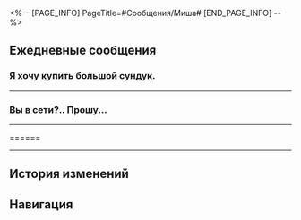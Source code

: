 <%-- [PAGE_INFO]
PageTitle=#Сообщения/Миша#
[END_PAGE_INFO] --%>
{{Сообщение Инфобокс
|id          = 1312
|Изображение = Персонаж Миша Иконка.png
|Тип         = Персонаж
|Отправитель = Миша
|ПодписьСоо  = Продолжай в том же духе! Новый мир уже близко!
|Фракция     = Пенакония
}}

==Ежедневные сообщения==
===Я хочу купить большой сундук.===
{{Сообщения
|условие_получения = 
|текст=
:'''Миша:''' Я хочу купить большой сундук.
:{Выбор} У тебя что, так много вещей?
:'''(Первопроходец):''' У тебя что, так много вещей?
:'''Миша:''' Ну да! Ящики доверху забиты сувенирами с других планет, а вчера один гость угостил меня взрывными облачными конфетами...
:'''Миша:''' Я поделюсь, принесу вам в следующий раз, когда встретимся!
:'''Миша:''' На вкус они как мята, только более жгучие, а потом такая удивительная свежесть и сладость на языке! Вкус в точности совпадает с моим впечатлением от этого клиента.
:'''Миша:''' Он высокий, сильный, с хищным взглядом, а за спиной носит большой топор. Очень похож на босса Камня.
:'''Миша:''' Я долго набирался храбрости, чтобы подойти к нему...
:{Выбор} Интересный контраст.
:'''(Первопроходец):''' Такой клиент, и угощает конфетками. Интересный контраст.
:'''Миша:''' Это точно. Я очень осторожно предложил помочь с багажом! Потом понял, что он молчун, стало ещё страшнее, я споткнулся и полетел кувырком. А когда кое-как встал, то увидел, что клиент уже сам взялся за чемоданы и уехал на лифте...
:'''Миша:''' Хорошо ещё, что я не наделал ошибок, когда убирал у него в номере, даже настенные часы Мира грёз починил. Когда я вернулся, его уже не было, но он оставил для меня пакетик взрывных облачных конфет. Я прямо выдохнул от облегчения... Приятно, когда тебя ценят и благодарят!
:'''Миша:''' Как вы думаете... Если я буду работать так же старательно, получится у меня заработать столько конфет, чтобы хватило до конца жизни?
:{Выбор} Да, но зубы ты себе испортишь.
::'''(Первопроходец):''' Наверное, но зубы испортишь капитально! Детям надо лучше следить за зубами!
::'''Миша:''' Я уже не ребёнок! Ну, был у меня кариес, ну и что, я же с тех пор очень хорошо чищу зубы!
::'''Миша:''' Так, пойду встречать гостей. Потом поболтаем.
:{Выбор} Ага! Ты просто супер!
::'''(Первопроходец):''' Ага! Потому что ты просто супер!
::'''Миша:''' Хе-хе, как приятно это слышать. Я прямо загордился! Нет бы все гости мне такое говорили.
::'''Миша:''' Но спасибо за такую высокую оценку. А теперь я пойду встречать гостей. Потом поболтаем.
:'''Миша:''' [[Файл:Стикер ГПП 07 Пом-Пом 03.png|80px]]
}}
----

===Вы в сети?.. Прошу...===
{{Сообщения
|условие_получения = 
|текст=
:'''Миша:''' Вы в сети?.. Прошу прощения, я только хотел спросить, можете ли вы посоветовать, что стоит взять с собой в путешествие?
:{Выбор} На экспрессе есть всё необходимое.
::'''(Первопроходец):''' На экспрессе есть всё, что только пожелаешь. С собой брать ничего не нужно.
::'''Миша:''' И даже сменную одежду? Вот это да!
::'''Миша:''' Хотя теперь стало ещё сложнее выбирать... Что же взять?
:{Выбор} Смартфон, кредиты, биту.
::'''(Первопроходец):''' Смартфон, кредиты и биту! Просто и практично, да?
::'''Миша:''' Да! Связь, деньги и что-нибудь для самозащиты... Предметы первой необходимости!
::'''Миша:''' Но вот что ещё, кроме этого...
:'''Миша:''' Мне наконец-то дали небольшой отпуск, но я никак не решу, куда поехать!
:'''Миша:''' Хочу сначала собрать вещи, а уж потом выбирать место назначения. Выберу, и сразу в дорогу!
:{Выбор} Хочешь с нами?
::'''(Первопроходец):''' Хочешь с нами? Мы завтра отправляемся!
::'''Миша:''' Это очень заманчиво, но у меня всего три дня... На далёкое путешествие, наверное, не хватит.
:{Выбор} Можешь отдохнуть в отеле.
::'''(Первопроходец):''' Тогда можешь просто провести отпуск в отеле.
::'''Миша:''' Какая хорошая мысль... Я столько времени здесь работаю, а вот в качестве гостя оставаться ещё не доводилось!
::'''Миша:''' Это столько интересного можно попробовать. От одной мысли так радостно!!
:{Выбор} Не страшно путешествовать в одиночку?
::'''(Первопроходец):''' А тебе не страшно путешествовать в одиночку? Вдруг повстречаешь каких-нибудь негодяев?
::'''Миша:''' Нет! Я решил, что буду учиться у вас, (Первопроходец)! Для самозащиты куплю биту!
:{Выбор} Не забудь фотки скинуть.
:'''(Первопроходец):''' Не забудь потом фотки мне скинуть.
:'''(Первопроходец):''' Где бы мы ни находились, фотографии сближают.
:'''(Первопроходец):''' [[Файл:Message Миша 40.png|256px]]
:'''Миша:''' ...Пустынные ледяные земли... у этих снежных полей есть название? На какой они планете? А туда можно без приглашения?
:{Выбор} Туда в любое время можно.
:'''(Первопроходец):''' Эти снежные поля находятся на планете Ярило-VI, у города Белобога. Туда в любое время можно поехать.
:'''Миша:''' Отлично! Тогда поеду туда!
:'''Миша:''' Мне так нравится наш разговор! Как будто путешествие, о котором я мечтал, начинается уже сейчас. В следующий раз обязательно расскажите мне побольше!
}}
----

======
{{Сообщения
|условие_получения = 
|текст=
:'''Миша:''' [[Файл:Стикер ГПП 07 Пом-Пом 02.png|80px]]
:'''Миша:''' [[Файл:Стикер ГПП 07 Пом-Пом 02.png|80px]]
:'''Миша:''' [[Файл:Стикер ГПП 07 Пом-Пом 02.png|80px]]
:'''Миша:''' Всё ближе и ближе...
:'''Миша:''' В отеле появилась огромная тень...
:{Выбор} Ты где? Я приду.
::'''(Первопроходец):''' Ты где? Я приду.
::'''Миша:''' Я в коридоре отеля...
::'''Миша:''' Тут такая огромная тень... И она всё ближе.
:{Выбор} Беги!!!
::'''(Первопроходец):''' Беги!!!
::'''Миша:''' Пытаюсь... Ноги подгибаются, я не могу...
:{{Диалог|Предупреждение}} Ваш друг Миша не в сети
:{{Диалог|Предупреждение}} Ваш друг Миша в сети
:'''Миша:''' Я спасся... Забежал в лифт и спустился, когда тень развернулась в другую сторону.
:'''Миша:''' Спасибо. Мне стало спокойнее от вашего сообщения.
:{Выбор} {{MC|ж=Рада|м=Рад}}, что с тобой всё хорошо.
::'''(Первопроходец):''' Я {{MC|ж=рада|м=рад}}, что с тобой всё хорошо. Расскажи подробнее про эту тень.
::'''Миша:''' Я ничего толком не знаю... Я уже слышал, что ночью по отелю якобы рыщет какая-то тень, и то рыдает, то хохочет...
::'''Миша:''' Вот не повезло... Хорошо, что мне удалось сбежать. Говорят, что один наш храбрый сотрудник прошлой ночью тоже повстречался с этой тенью, и...
::{Выбор} ...Он выжил?
:::'''(Первопроходец):''' И-и-и?.. Он выжил?
:::'''Миша:''' [[Файл:Стикер ГПП 07 Пом-Пом 08.png|80px]]
:::'''Миша:''' Да! Но когда тень прошла мимо, все лампочки в коридоре разом погасли! А перед этим... он увидел тень со страшной гримасой на лице...
::{Выбор} Он её поколотил?
:::'''(Первопроходец):''' Он её поколотил как следует?
:::'''Миша:''' Он изготовился к драке, но тут все лампочки в коридоре разом погасли! А перед этим... он увидел тень со страшной гримасой на лице...
:{Выбор} Я тоже её когда-то {{MC|ж=видела|м=видел}}.
::'''(Первопроходец):''' Не за что. Я тоже её {{MC|ж=видела|м=видел}}.
::'''(Первопроходец):''' Вообще-то с тобой сейчас говорит не (Первопроходец), а я...
::'''(Первопроходец):''' А ты и не догадывался, да? {{MC|ж=Твоя подруга|м=Твой друг}} уже {{MC|ж=съедена|м=съеден}}...
::'''Миша:''' ...
::'''Миша:''' Правда?
::{Выбор} Да ну, ещё чего!
::'''(Первопроходец):''' Кхе-кхе! Шучу! Конечно, неправда!
::{{Диалог|Предупреждение}} Ваш друг Миша не в сети
::'''(Первопроходец):''' Миша?.. Эй!! Ты тут?
::{{Диалог|Предупреждение}} Ваш друг Миша в сети
::'''Миша:''' Как же вы напугали меня! Я так рад, что вы целы и невредимы! Я уже думал, как вас спасать!
:'''Миша:''' Погодите! Тень со страшной гримасой... Рыдает... Она вернулась...
:'''Миша:''' Пожалуй, метла сойдёт за биту... Ведь сойдёт же, да?
:'''Миша:''' Вперёд!
:{Выбор} Я в тебя верю!
:'''(Первопроходец):''' Я в тебя верю!
}}
----

==История изменений==
{{История изменений|3.5}}

==Навигация==
{{Сообщения Навбокс}}